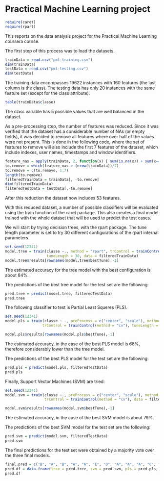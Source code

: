 Practical Machine Learning project
==================================

```r
require(caret)
require(rpart)
```

This reports on the data analysis project for the Practical Machine Learning coursera course.

The first step of this process was to load the datasets.

```r
trainData = read.csv("pml-training.csv")
dim(trainData)
testData = read.csv("pml-testing.csv")
dim(testData)

```

The training data encompasses 19622 instances with 160 features (the last column is the class).
The testing data has only 20 instances with the same feature set (except for the class attribute).

```r
table(trainData$classe)
```

The class variable has 5 possible values that are well balanced in the dataset.

As a pre-processing step, the number of features was reduced.
Since it was verified that the dataset has a considerable number of NAs (or empty fields), it was decided to remove all features where over half of the values were not present.
This is done in the following code, where the set of features to remove will also include the first 7 features of the dataset, which include indexes, user names, timestamps and window identifiers.

```r
feature_nas = apply(trainData, 2, function(x) { sum(is.na(x)) + sum(x=="", na.rm=T) } )
to.remove = which(feature_nas > (nrow(trainData))/2)
to.remove = c(to.remove, 1:7)
length(to.remove)
filteredTrainData = trainData[, -to.remove]
dim(filteredTrainData)
filteredTestData = testData[,-to.remove]
```

After this reduction the dataset now includes 53 features.

With this reduced dataset, a number of possible classifiers will be evaluated using the train function of the caret package.
This also creates a final model trained with the whole dataset that will be used to predict the test cases.

We will start by trying decision trees, with the rpart package.
The tune length parameter is set to try 30 different configurations of the rpart internal parameters.

```r
set.seed(12341)
model.tree = train(classe ~., method = "rpart", trControl = trainControl(method = "cv"), 
                   tuneLength = 30, data = filteredTrainData)
model.tree$results[rownames(model.tree$bestTune),-1]
```

The estimated accuracy for the tree model with the best configuration is about 84%.

The predictions of the best tree model for the test set are the following:

```r
pred.tree = predict(model.tree, filteredTestData)
pred.tree
```

The following classifier to test is Partial Least Squeres (PLS).

```r
set.seed(12341)
model.pls = train(classe ~ ., preProcess = c("center", "scale"), method = "pls", 
                 trControl = trainControl(method = "cv"), tuneLength = 30, data = filteredTrainData)
```

```r
model.pls$results[rownames(model.pls$bestTune),-1]
```

The estimated accuracy, in the case of the best PLS model is 68%, therefore considerably lower than the tree model.

The predictions of the best PLS model for the test set are the following:

```r
pred.pls = predict(model.pls, filteredTestData)
pred.pls
```

Finally, Support Vector Machines (SVM) are tried:

```r
set.seed(12341)
model.svm = train(classe ~., preProcess = c("center", "scale"), method = "svmLinear", 
                  trControl = trainControl(method = "cv"), data = filteredTrainData)
```

```r
model.svm$results[rownames(model.svm$bestTune),-1]
```

The estimated accuracy, in the case of the best SVM model is about 79%.

The predictions of the best SVM model for the test set are the following:

```r
pred.svm = predict(model.svm, filteredTestData)
pred.svm
```

The final predictions for the test set were obtained by a majority vote over the three final models.

```r
final.pred = c("B", "A", "B", "A", "A", "E", "D", "A", "A", "A", "C", "A", "B", "A", "E", "E", "A", "B", "B", "B")
pred.df = data.frame(tree = pred.tree, svm = pred.svm, pls = pred.pls, final = final.pred)
pred.df
```
